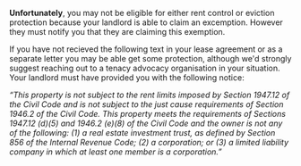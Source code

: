 
**Unfortunately**, you may not be eligible for either rent control or eviction protection because your landlord is able to claim an excemption. However they must notify you that they are claiming this exemption.

If you have not recieved the following text in your lease agreement or as a separate letter you may be able get some protection, although we'd strongly suggest reaching out to a tenacy advocacy organisation in your situation. Your landlord must have provided you with the following notice:

_“This property is not subject to the rent limits imposed by Section 1947.12 of the Civil Code and is not subject to the just cause requirements of Section 1946.2 of the Civil Code. This property meets the requirements of Sections 1947.12 (d)(5) and 1946.2 (e)(8) of the Civil Code and the owner is not any of the following: (1) a real estate investment trust, as defined by Section 856 of the Internal Revenue Code; (2) a corporation; or (3) a limited liability company in which at least one member is a corporation.”_

<YesNoState
  yes="/eligibility/state/coverage/notCovered"
  no="/eligibility/state/coverage/covered"
  questionText="Did you recieve this notice in your lease or separately as a letter?"
  stateName="exemptionNotice"
/>

